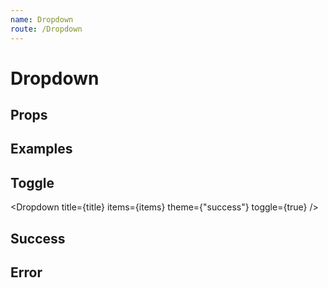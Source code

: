 ```yaml
---
name: Dropdown
route: /Dropdown
---
```



#  Dropdown

## Props
<Props of={Dropdown} />

## Examples 

## Toggle

 <Dropdown
        title={title}
        items={items}
        theme={"success"}
        toggle={true}
    />


## Success

<Playground>
    <Dropdown
        title={title}
        items={items}
        theme={"success"}
    />
</Playground>


## Error 
<Playground>
    <Dropdown
        title={title}
        items={items}
        theme={"error"}
    />
</Playground>


<Playground>
    <Dropdown
        title={title}
        items={items}
    />
</Playground>

